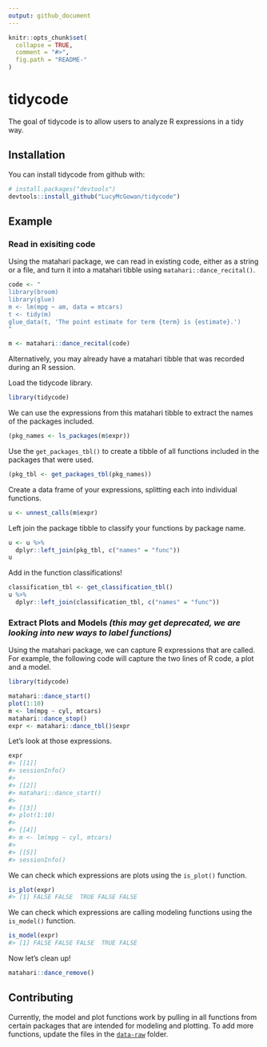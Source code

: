 ```yaml
---
output: github_document
---
```


<!-- README.md is generated from README.Rmd. Please edit that file -->

```r
knitr::opts_chunk$set(
  collapse = TRUE,
  comment = "#>",
  fig.path = "README-"
)
```

# tidycode

The goal of tidycode is to allow users to analyze R expressions in a tidy way.

## Installation

You can install tidycode from github with:

```r
# install.packages("devtools")
devtools::install_github("LucyMcGowan/tidycode")
```

## Example

### Read in exisiting code

Using the matahari package, we can read in existing code, either as a string or a file, and turn it into a matahari tibble using `matahari::dance_recital()`.

```r
code <- "
library(broom)
library(glue)
m <- lm(mpg ~ am, data = mtcars)
t <- tidy(m)
glue_data(t, 'The point estimate for term {term} is {estimate}.')
"

m <- matahari::dance_recital(code)
```

Alternatively, you may already have a matahari tibble that was recorded during an R session.

Load the tidycode library.

```r
library(tidycode)
```

We can use the expressions from this matahari tibble to extract the names of the packages included.

```r
(pkg_names <- ls_packages(m$expr))
```

Use the `get_packages_tbl()` to create a tibble of all functions included in the packages that were used.

```r
(pkg_tbl <- get_packages_tbl(pkg_names))
```

Create a data frame of your expressions, splitting each into individual functions.

```r
u <- unnest_calls(m$expr)
```

Left join the package tibble to classify your functions by package name.

```r
u <- u %>%
  dplyr::left_join(pkg_tbl, c("names" = "func"))
u
```

Add in the function classifications!

```r
classification_tbl <- get_classification_tbl()
u %>%
  dplyr::left_join(classification_tbl, c("names" = "func"))
```



### Extract Plots and Models _(this may get deprecated, we are looking into new ways to label functions)_

Using the matahari package, we can capture R expressions that are called. For example, the following code will capture the two lines of R code, a plot and a model.

```r
library(tidycode)
```

```r
matahari::dance_start()
plot(1:10)
m <- lm(mpg ~ cyl, mtcars)
matahari::dance_stop()
expr <- matahari::dance_tbl()$expr
```

Let's look at those expressions.
``` r
expr
#> [[1]]
#> sessionInfo()
#> 
#> [[2]]
#> matahari::dance_start()
#> 
#> [[3]]
#> plot(1:10)
#> 
#> [[4]]
#> m <- lm(mpg ~ cyl, mtcars)
#> 
#> [[5]]
#> sessionInfo()
```

We can check which expressions are plots using the `is_plot()` function.

``` r
is_plot(expr)
#> [1] FALSE FALSE  TRUE FALSE FALSE
```

We can check which expressions are calling modeling functions using the
`is_model()` function.

``` r
is_model(expr)
#> [1] FALSE FALSE FALSE  TRUE FALSE
```

Now let’s clean up\!

``` r
matahari::dance_remove()
```

## Contributing

Currently, the model and plot functions work by pulling in all functions from certain packages that are intended for modeling and plotting. To add more functions, update the files in the [`data-raw`](https://github.com/LucyMcGowan/tidycode/tree/master/data-raw) folder.
